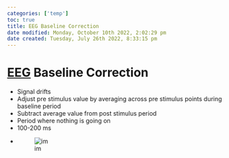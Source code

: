```yaml
---
categories: ['temp']
toc: true
title: EEG Baseline Correction
date modified: Monday, October 10th 2022, 2:02:29 pm
date created: Tuesday, July 26th 2022, 8:33:15 pm
---
```


# [EEG](EEG.qmd) Baseline Correction
- Signal drifts
- Adjust pre stimulus value by averaging across pre stimulus points during baseline period
- Subtract average value from post stimulus period
- Period where nothing is going on
- 100-200 ms
- ![im](images/Pasted%20image%2020220502154359.png)



